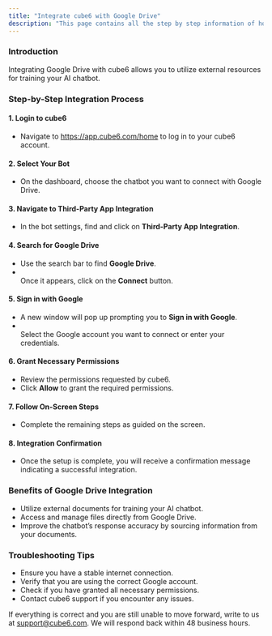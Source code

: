 ```yaml
---
title: "Integrate cube6 with Google Drive"
description: "This page contains all the step by step information of how you can integrate the Google Drive with cube6."
---
```


### **Introduction**

Integrating Google Drive with cube6 allows you to utilize external resources for training your AI chatbot.

### **Step-by-Step Integration Process**

#### **1. Login to cube6**

- Navigate to https://app.cube6.com/home  to log in to your cube6 account.

#### **2. Select Your Bot**

- On the dashboard, choose the chatbot you want to connect with Google Drive.

#### **3. Navigate to Third-Party App Integration**

- In the bot settings, find and click on **Third-Party App Integration**.

#### **4. Search for Google Drive**

- Use the search bar to find **Google Drive**.
- \
  Once it appears, click on the **Connect** button.

#### **5. Sign in with Google**

- A new window will pop up prompting you to **Sign in with Google**.
- \
  Select the Google account you want to connect or enter your credentials.

#### **6. Grant Necessary Permissions**

- Review the permissions requested by cube6.
- Click **Allow** to grant the required permissions.

#### **7. Follow On-Screen Steps**

- Complete the remaining steps as guided on the screen.

#### **8. Integration Confirmation**

- Once the setup is complete, you will receive a confirmation message indicating a successful integration.

### **Benefits of Google Drive Integration**

- Utilize external documents for training your AI chatbot.
- Access and manage files directly from Google Drive.
- Improve the chatbot’s response accuracy by sourcing information from your documents.

### **Troubleshooting Tips**

- Ensure you have a stable internet connection.
- Verify that you are using the correct Google account.
- Check if you have granted all necessary permissions.
- Contact cube6 support if you encounter any issues.

If everything is correct and you are still unable to move forward, write to us at [support@cube6.com](mailto:support@cube6.com). We will respond back within 48 business hours.